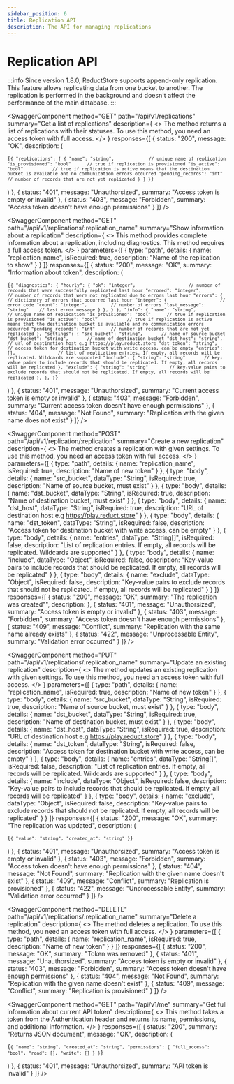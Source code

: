 ```yaml
---
sidebar_position: 6
title: Replication API
description: The API for managing replications
---
```



# Replication API

:::info
Since version 1.8.0, ReductStore supports append-only replication. This feature allows replicating data from one bucket to another.
The replication is performed in the background and doesn't affect the performance of the main database.
:::

<SwaggerComponent
  method="GET"
  path="/api/v1/replications"
  summary="Get a list of replications"
  description={
    <>
      The method returns a list of replications with their statuses. To use this method, you need an access token with full access.
    </>
  }
  responses={[
    {
      status: "200",
      message: "OK",
      description: (
        <pre><code>{`{
  "replications": [
    {
      "name": "string",             // unique name of replication
      "is_provisioned": "bool"      // true if replication is provisioned
      "is_active": "bool"           // true if replication is active means that the destination bucket is available and no communication errors occurred
      "pending_records": "int"      // number of records that are not yet replicated
    }
  ]
}`}</code></pre>
      )
    },
    {
      status: "401",
      message: "Unauthorsized",
      summary: "Access token is empty or invalid"
    },
    {
      status: "403",
      message: "Forbidden",
      summary: "Access token doesn't have enough permissions"
    }
  ]}
/>

<SwaggerComponent
  method="GET"
  path="/api/v1/replications/:replication_name"
  summary="Show information about a replication"
  description={
    <>
        This method provides complete information about a replication, including diagnostics. This method requires a full access token.
    </>
  }
  parameters={[
    {
      type: "path",
      details: {
        name: "replication_name",
        isRequired: true,
        description: "Name of the replication to show"
      }
    }
  ]}
  responses={[
    {
      status: "200",
      message: "OK",
      summary: "Information about token",
      description: (
        <pre><code>{`{
        "diagnostics": {
            "hourly": {
                "ok": "integer",                    // number of records that were successfully replicated last hour
                "errored": "integer",               // number of records that were not replicated due to errors last hour
                "errors": {                         // dictionary of errors that occurred last hour
                    "integer": {                    // error code
                        "count": "integer",         // number of errors
                        "last_message": "string"    // last error message
                    }
                },
             }
        },
        "info": {
            "name": "string",             // unique name of replication
            "is_provisioned": "bool"      // true if replication is provisioned
            "is_active": "bool"           // true if replication is active means that the destination bucket is available and no communication errors occurred
            "pending_records": "int"      // number of records that are not yet replicated
        },
        "settings": {
            "src_bucket": "string",       // name of source bucket
            "dst_bucket": "string",       // name of destination bucket
            "dst_host": "string",         // url of destination host e.g https://play.reduct.store
            "dst_token": "string",        // access token for destination bucket with write access, can be empty
            "entries": [],                // list of replication entries. If empty, all records will be replicated. Wildcards are supported
            "include": {
                 "string": "string"       // key-value pairs to include records that should be replicated. If empty, all records will be replicated
            },
            "exclude": {
                "string": "string"        // key-value pairs to exclude records that should not be replicated. If empty, all records will be replicated
            },
        },
}`}</code></pre>
      )
    },
    {
      status: "401",
      message: "Unauthorsized",
      summary: "Current access token is empty or invalid"
    },
    {
      status: "403",
      message: "Forbidden",
      summary: "Current access token doesn't have enough permissions"
    },
    {
      status: "404",
      message: "Not Found",
      summary: "Replication with the given name does not exist"
    }
  ]}
/>

<SwaggerComponent
  method="POST"
  path="/api/v1/replication/:replication"
  summary="Create a new replication"
  description={
    <>
      The method creates a replication with given settings. To use this method, you need an access token with full access.
    </>
  }
  parameters={[
    {
      type: "path",
      details: {
        name: "replication_name",
        isRequired: true,
        description: "Name of new token"
      }
    },
    {
      type: "body",
      details: {
        name: "src_bucket",
        dataType: "String",
        isRequired: true,
        description: "Name of source bucket, must exist"
      }
    },
    {
      type: "body",
      details: {
        name: "dst_bucket",
        dataType: "String",
        isRequired: true,
        description: "Name of destination bucket, must exist"
      }
    },
    {
      type: "body",
      details: {
        name: "dst_host",
        dataType: "String",
        isRequired: true,
        description: "URL of destination host e.g https://play.reduct.store"
      }
    },
    {
      type: "body",
      details: {
        name: "dst_token",
        dataType: "String",
        isRequired: false,
        description: "Access token for destination bucket with write access, can be empty"
      }
    },
    {
      type: "body",
      details: {
        name: "entries",
        dataType: "String[]",
        isRequired: false,
        description: "List of replication entries. If empty, all records will be replicated. Wildcards are supported"
      }
    },
    {
      type: "body",
      details: {
        name: "include",
        dataType: "Object",
        isRequired: false,
        description: "Key-value pairs to include records that should be replicated. If empty, all records will be replicated"
      }
    },
    {
      type: "body",
      details: {
        name: "exclude",
        dataType: "Object",
        isRequired: false,
        description: "Key-value pairs to exclude records that should not be replicated. If empty, all records will be replicated"
      }
    }
  ]}
  responses={[
    {
      status: "200",
      message: "OK",
      summary: "The replication was created"",
      description:
    },
    {
      status: "401",
      message: "Unauthorsized",
      summary: "Access token is empty or invalid"
    },
    {
      status: "403",
      message: "Forbidden",
      summary: "Access token doesn't have enough permissions"
    },
    {
      status: "409",
      message: "Conflict",
      summary: "Replication with the same name already exists"
    },
    {
      status: "422",
      message: "Unprocessable Entity",
      summary: "Validation error occurred"
    }
  ]}
/>

<SwaggerComponent
  method="PUT"
  path="/api/v1/replications/:replication_name"
  summary="Update an existing replication"
  description={
    <>
        The method updates an existing replication with given settings. To use this method, you need an access token with full access.
    </>
  }
  parameters={[
    {
      type: "path",
      details: {
        name: "replication_name",
        isRequired: true,
        description: "Name of new token"
      }
    },
    {
      type: "body",
      details: {
        name: "src_bucket",
        dataType: "String",
        isRequired: true,
        description: "Name of source bucket, must exist"
      }
    },
    {
      type: "body",
      details: {
        name: "dst_bucket",
        dataType: "String",
        isRequired: true,
        description: "Name of destination bucket, must exist"
      }
    },
    {
      type: "body",
      details: {
        name: "dst_host",
        dataType: "String",
        isRequired: true,
        description: "URL of destination host e.g https://play.reduct.store"
      }
    },
    {
      type: "body",
      details: {
        name: "dst_token",
        dataType: "String",
        isRequired: false,
        description: "Access token for destination bucket with write access, can be empty"
      }
    },
    {
      type: "body",
      details: {
        name: "entries",
        dataType: "String[]",
        isRequired: false,
        description: "List of replication entries. If empty, all records will be replicated. Wildcards are supported"
      }
    },
    {
      type: "body",
      details: {
        name: "include",
        dataType: "Object",
        isRequired: false,
        description: "Key-value pairs to include records that should be replicated. If empty, all records will be replicated"
      }
    },
    {
      type: "body",
      details: {
        name: "exclude",
        dataType: "Object",
        isRequired: false,
        description: "Key-value pairs to exclude records that should not be replicated. If empty, all records will be replicated"
      }
    }
  ]}
  responses={[
    {
      status: "200",
      message: "OK",
      summary: "The replication was updated",
      description: (
        <pre><code>{`{
  "value": "string",
  "created_at": "string"
}`}</code></pre>
      )
    },
    {
      status: "401",
      message: "Unauthorsized",
      summary: "Access token is empty or invalid"
    },
    {
      status: "403",
      message: "Forbidden",
      summary: "Access token doesn't have enough permissions"
    },
    {
      status: "404",
      message: "Not Found",
      summary: "Replication with the given name doesn't exist"
    },
    {
      status: "409",
      message: "Conflict",
      summary: "Replication is provisioned"
    },
    {
      status: "422",
      message: "Unprocessable Entity",
      summary: "Validation error occurred"
    }
  ]}
/>

<SwaggerComponent
  method="DELETE"
  path="/api/v1/replications/:replication_name"
  summary="Delete a replication"
  description={
    <>
        The method deletes a replication. To use this method, you need an access token with full access.
    </>
  }
  parameters={[
    {
      type: "path",
      details: {
        name: "replication_name",
        isRequired: true,
        description: "Name of new token"
      }
    }
  ]}
  responses={[
    {
      status: "200",
      message: "OK",
      summary: "Token was removed"
    },
    {
      status: "401",
      message: "Unauthorsized",
      summary: "Access token is empty or invalid"
    },
    {
      status: "403",
      message: "Forbidden",
      summary: "Access token doesn't have enough permissions"
    },
    {
      status: "404",
      message: "Not Found",
      summary: "Replication with the given name doesn't exist"
    },
    {
      status: "409",
      message: "Conflict",
      summary: "Replication is provisioned"
    }
  ]}
/>

<SwaggerComponent
  method="GET"
  path="/api/v1/me"
  summary="Get full information about current API token"
  description={
    <>
      This method takes a token from the Authentication header and returns its name, permissions, and additional information.
    </>
  }
  responses={[
    {
      status: "200",
      summary: "Returns JSON document",
      message: "OK",
      description: (
        <pre><code>{`{
  "name": "string",
  "created_at": "string",
  "permissions": {
    "full_access": "bool",
    "read": [],
    "write": []
  }
}`}</code></pre>
      )
    },
    {
      status: "401",
      message: "Unauthorsized",
      summary: "API token is invalid"
    }
  ]}
/>


